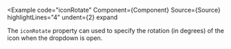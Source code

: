 
<Example
  code="iconRotate"
  Component={Component}
  Source={Source}
  highlightLines="4"
  undent={2}
  expand
>
  The `iconRotate` property can used to specify the rotation (in degrees) of
  the icon when the dropdown is open.
</Example>
